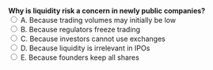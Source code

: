 ::: {.question-block}
<form onsubmit="event.preventDefault(); checkAnswer('module1_mcq_q55')" data-correct-answer="A"> 
  <strong style="display: block;">Why is liquidity risk a concern in newly public companies?</strong> 
  <label><input type="radio" name="module1_mcq_q55" value="A"> A. Because trading volumes may initially be low</label><br>
  <label><input type="radio" name="module1_mcq_q55" value="B"> B. Because regulators freeze trading</label><br>
  <label><input type="radio" name="module1_mcq_q55" value="C"> C. Because investors cannot use exchanges</label><br>
  <label><input type="radio" name="module1_mcq_q55" value="D"> D. Because liquidity is irrelevant in IPOs</label><br>
  <label><input type="radio" name="module1_mcq_q55" value="E"> E. Because founders keep all shares</label><br>
</form> 

<div id="feedback-module1_mcq_q55" class="feedback" data-status="" style="display:none;"> 
✅ Correct: A. Low initial float can make shares harder to trade without affecting price. 
</div> 
:::
